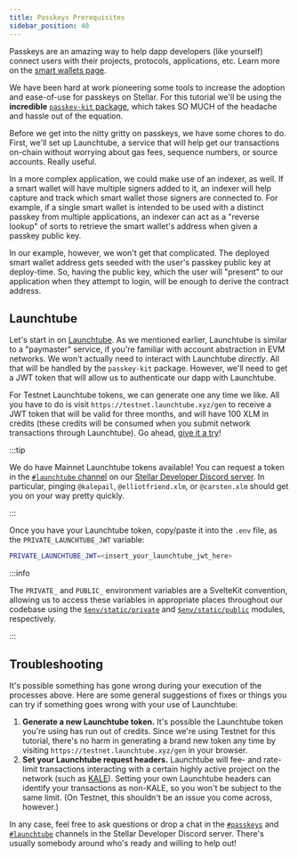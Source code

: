 ```yaml
---
title: Passkeys Prerequisites
sidebar_position: 40
---
```


Passkeys are an amazing way to help dapp developers (like yourself) connect users with their projects, protocols, applications, etc. Learn more on the [smart wallets page](../smart-wallets.mdx).

We have been hard at work pioneering some tools to increase the adoption and ease-of-use for passkeys on Stellar. For this tutorial we'll be using the **incredible** [`passkey-kit` package](https://github.com/kalepail/passkey-kit), which takes SO MUCH of the headache and hassle out of the equation.

Before we get into the nitty gritty on passkeys, we have some chores to do. First, we'll set up Launchtube, a service that will help get our transactions on-chain without worrying about gas fees, sequence numbers, or source accounts. Really useful.

In a more complex application, we could make use of an indexer, as well. If a smart wallet will have multiple signers added to it, an indexer will help capture and track which smart wallet those signers are connected to. For example, if a single smart wallet is intended to be used with a distinct passkey from multiple applications, an indexer can act as a "reverse lookup" of sorts to retrieve the smart wallet's address when given a passkey public key.

In our example, however, we won't get that complicated. The deployed smart wallet address gets seeded with the user's passkey public key at deploy-time. So, having the public key, which the user will "present" to our application when they attempt to login, will be enough to derive the contract address.

## Launchtube

Let's start in on [Launchtube](https://launchtube.xyz). As we mentioned earlier, Launchtube is similar to a "paymaster" service, if you're familiar with account abstraction in EVM networks. We won't actually need to interact with Launchtube _directly_. All that will be handled by the `passkey-kit` package. However, we'll need to get a JWT token that will allow us to authenticate our dapp with Launchtube.

For Testnet Launchtube tokens, we can generate one any time we like. All you have to do is visit `https://testnet.launchtube.xyz/gen` to receive a JWT token that will be valid for three months, and will have 100 XLM in credits (these credits will be consumed when you submit network transactions through Launchtube). Go ahead, [give it a try](https://testnet.launchtube.xyz/gen)!

:::tip

We do have Mainnet Launchtube tokens available! You can request a token in the [`#launchtube` channel](https://discord.com/channels/897514728459468821/1293204627361108141) on our [Stellar Developer Discord server](https://discord.gg/stellardev). In particular, pinging `@kalepail`, `@elliotfriend.xlm`, or `@carsten.xlm` should get you on your way pretty quickly.

:::

Once you have your Launchtube token, copy/paste it into the `.env` file, as the `PRIVATE_LAUNCHTUBE_JWT` variable:

```sh
PRIVATE_LAUNCHTUBE_JWT=<insert_your_launchtube_jwt_here>
```

:::info

The `PRIVATE_` and `PUBLIC_` environment variables are a SvelteKit convention, allowing us to access these variables in appropriate places throughout our codebase using the [`$env/static/private`](https://svelte.dev/docs/kit/$env-static-private) and [`$env/static/public`](https://svelte.dev/docs/kit/$env-static-public) modules, respectively.

:::

## Troubleshooting

It's possible something has gone wrong during your execution of the processes above. Here are some general suggestions of fixes or things you can try if something goes wrong with your use of Launchtube:

1. **Generate a new Launchtube token.** It's possible the Launchtube token you're using has run out of credits. Since we're using Testnet for this tutorial, there's no harm in generating a brand new token any time by visiting `https://testnet.launchtube.xyz/gen` in your browser.
2. **Set your Launchtube request headers.** Launchtube will fee- and rate-limit transactions interacting with a certain highly active project on the network (such as [KALE](https://kalefarm.xyz)). Setting your own Launchtube headers can identify your transactions as non-KALE, so you won't be subject to the same limit. (On Testnet, this shouldn't be an issue you come across, however.)

In any case, feel free to ask questions or drop a chat in the [`#passkeys`](https://discord.com/channels/897514728459468821/1250851135561142423) and [`#launchtube`](https://discord.com/channels/897514728459468821/1293204627361108141) channels in the Stellar Developer Discord server. There's usually somebody around who's ready and willing to help out!
